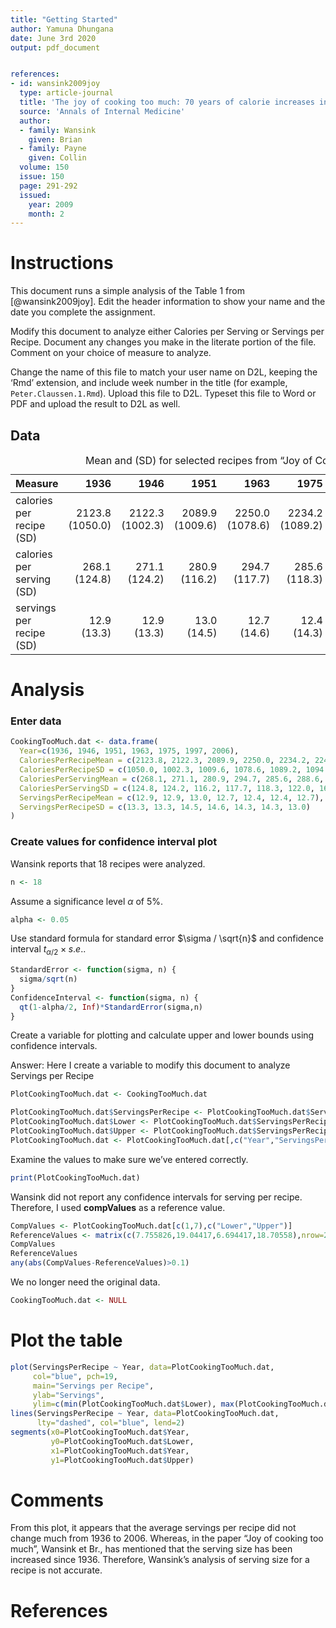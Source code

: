 ---
title: "Getting Started"
author: Yamuna Dhungana
date: June 3rd 2020
output: pdf_document


references:
- id: wansink2009joy
  type: article-journal
  title: 'The joy of cooking too much: 70 years of calorie increases in classic recipes'
  source: 'Annals of Internal Medicine'
  author:
  - family: Wansink
    given: Brian
  - family: Payne
    given: Collin
  volume: 150
  issue: 150
  page: 291-292
  issued:
    year: 2009
    month: 2
---

# Instructions

This document runs a simple analysis of the Table 1 from [@wansink2009joy]. Edit the header information to show your name and the date you complete the assignment.

Modify this document to analyze either Calories per Serving or Servings per Recipe. Document any changes you make in the literate portion of the file. Comment on your choice of measure to analyze.

Change the name of this file to match your user name on D2L, keeping the 'Rmd' extension, and include week number in the title (for example, `Peter.Claussen.1.Rmd`). Upload this file to D2L. Typeset this file to Word or PDF and upload the result to D2L as well.


## Data
Measure | 1936 | 1946 | 1951 | 1963 | 1975 | 1997 | 2006 
:-------|-----:|-----:|-----:|-----:|-----:|-----:|-----:
calories per recipe (SD) | 2123.8 (1050.0) | 2122.3 (1002.3) | 2089.9 (1009.6) | 2250.0 (1078.6) | 2234.2 (1089.2) | 2249.6 (1094.8) | 3051.9 (1496.2)
calories per serving (SD) | 268.1 (124.8) | 271.1 (124.2) | 280.9 (116.2)  | 294.7 (117.7) | 285.6 (118.3) | 288.6 (122.0) | 384.4 (168.3)
servings per recipe (SD) | 12.9 (13.3) | 12.9 (13.3) | 13.0 (14.5) | 12.7 (14.6) | 12.4 (14.3) | 12.4 (14.3) | 12.7 (13.0)
Table: Mean and (SD) for selected recipes from "Joy of Cooking" 


# Analysis

### Enter data
```{r}
CookingTooMuch.dat <- data.frame(
  Year=c(1936, 1946, 1951, 1963, 1975, 1997, 2006),
  CaloriesPerRecipeMean = c(2123.8, 2122.3, 2089.9, 2250.0, 2234.2, 2249.6, 3051.9),
  CaloriesPerRecipeSD = c(1050.0, 1002.3, 1009.6, 1078.6, 1089.2, 1094.8, 1496.2),
  CaloriesPerServingMean = c(268.1, 271.1, 280.9, 294.7, 285.6, 288.6, 384.4),
  CaloriesPerServingSD = c(124.8, 124.2, 116.2, 117.7, 118.3, 122.0, 168.3),
  ServingsPerRecipeMean = c(12.9, 12.9, 13.0, 12.7, 12.4, 12.4, 12.7),
  ServingsPerRecipeSD = c(13.3, 13.3, 14.5, 14.6, 14.3, 14.3, 13.0)
)
```

### Create values for confidence interval plot
Wansink reports that 18 recipes were analyzed.

```{r}
n <- 18
```

Assume a significance level $\alpha$ of 5%.

```{r}
alpha <- 0.05
```

Use standard formula for standard error $\sigma / \sqrt{n}$ and confidence interval $t_{\alpha/2} \times s.e.$.

```{r}
StandardError <- function(sigma, n) {
  sigma/sqrt(n)
}
ConfidenceInterval <- function(sigma, n) {
  qt(1-alpha/2, Inf)*StandardError(sigma,n)
}
```

Create a variable for plotting and calculate upper and lower bounds using confidence intervals.

Answer: Here I create a variable to modify this document to analyze Servings per Recipe

```{r}
PlotCookingTooMuch.dat <- CookingTooMuch.dat

PlotCookingTooMuch.dat$ServingsPerRecipe <- PlotCookingTooMuch.dat$ServingsPerRecipeMean
PlotCookingTooMuch.dat$Lower <- PlotCookingTooMuch.dat$ServingsPerRecipe - ConfidenceInterval(CookingTooMuch.dat$ServingsPerRecipeSD,n)
PlotCookingTooMuch.dat$Upper <- PlotCookingTooMuch.dat$ServingsPerRecipe + ConfidenceInterval(CookingTooMuch.dat$ServingsPerRecipeSD,n)
PlotCookingTooMuch.dat <- PlotCookingTooMuch.dat[,c("Year","ServingsPerRecipe","Lower","Upper")]
```

Examine the values to make sure we've entered correctly.

```{r}
print(PlotCookingTooMuch.dat)
```

Wansink did not report any confidence intervals for serving per recipe. Therefore, I used **compValues** as a reference value.

```{r}
CompValues <- PlotCookingTooMuch.dat[c(1,7),c("Lower","Upper")]
ReferenceValues <- matrix(c(7.755826,19.04417,6.694417,18.70558),nrow=2,byrow=TRUE)
CompValues
ReferenceValues
any(abs(CompValues-ReferenceValues)>0.1)
```


We no longer need the original data.
```{r}
CookingTooMuch.dat <- NULL
```

# Plot the table

```{r}
plot(ServingsPerRecipe ~ Year, data=PlotCookingTooMuch.dat,
     col="blue", pch=19,
     main="Servings per Recipe", 
     ylab="Servings", 
     ylim=c(min(PlotCookingTooMuch.dat$Lower), max(PlotCookingTooMuch.dat$Upper)))
lines(ServingsPerRecipe ~ Year, data=PlotCookingTooMuch.dat, 
      lty="dashed", col="blue", lend=2)
segments(x0=PlotCookingTooMuch.dat$Year, 
         y0=PlotCookingTooMuch.dat$Lower, 
         x1=PlotCookingTooMuch.dat$Year, 
         y1=PlotCookingTooMuch.dat$Upper)
```

# Comments

From this plot, it appears that the average servings per recipe did not change much from 1936 to 2006.
Whereas, in the paper "Joy of cooking too much", Wansink et Br., has mentioned that the serving size has been increased since 1936. Therefore, Wansink's analysis of serving size for a recipe is not accurate.

# References



